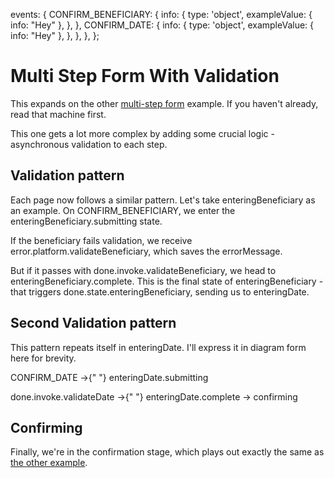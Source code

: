   events: {
    CONFIRM_BENEFICIARY: {
      info: {
        type: 'object',
        exampleValue: { info: "Hey" },
      },
    },
    CONFIRM_DATE: {
      info: {
        type: 'object',
        exampleValue: { info: "Hey" },
      },
    },
  },
};

# Multi Step Form With Validation

This expands on the other [multi-step form](/machines/multi-step-form) example. If you haven't already, read that machine first.

This one gets a lot more complex by adding some crucial logic - asynchronous validation to each step.

## Validation pattern

Each page now follows a similar pattern. Let's take <State>enteringBeneficiary</State> as an example. On <Event>CONFIRM_BENEFICIARY</Event>, we enter the <State>enteringBeneficiary.submitting</State> state.

If the beneficiary fails validation, we receive <Event>error.platform.validateBeneficiary</Event>, which saves the <Context>errorMessage</Context>.

But if it passes with <Event>done.invoke.validateBeneficiary</Event>, we head to <State>enteringBeneficiary.complete</State>. This is the final state of <State>enteringBeneficiary</State> - that triggers <Event>done.state.enteringBeneficiary</Event>, sending us to <State>enteringDate</State>.

## Second Validation pattern

This pattern repeats itself in <State>enteringDate</State>. I'll express it in diagram form here for brevity.

<p>
  <Event>CONFIRM_DATE</Event> ->{" "}
  <State>enteringDate.submitting</State>
</p>

<p>
  <Event>done.invoke.validateDate</Event> ->{" "}
  <State>enteringDate.complete</State> -> <State>confirming</State>
</p>

## Confirming

Finally, we're in the confirmation stage, which plays out exactly the same as [the other example](/machines/multi-step-form).

<WholeContext />
